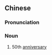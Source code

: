 ==Chinese==
{{zh-forms}}

===Pronunciation===
{{zh-pron
|m=jīnxǐ
|c=gam1 hei1
|cat=n
}}

===Noun===
{{zh-noun}}

# 50th [[anniversary]]